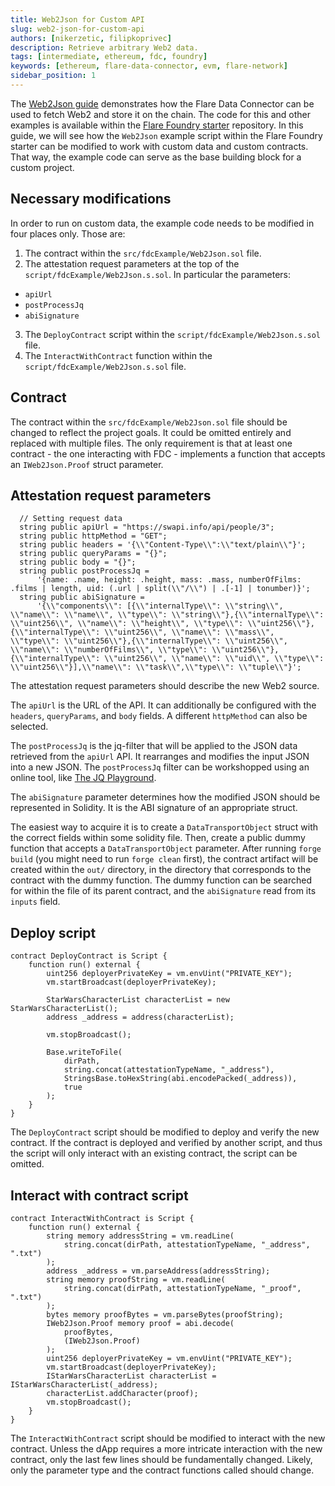 ```yaml
---
title: Web2Json for Custom API
slug: web2-json-for-custom-api
authors: [nikerzetic, filipkoprivec]
description: Retrieve arbitrary Web2 data.
tags: [intermediate, ethereum, fdc, foundry]
keywords: [ethereum, flare-data-connector, evm, flare-network]
sidebar_position: 1
---
```



The [Web2Json guide](/fdc/guides/foundry/web2-json) demonstrates how the Flare Data Connector can be used to fetch Web2 and store it on the chain.
The code for this and other examples is available within the [Flare Foundry starter](https://github.com/flare-foundation/flare-foundry-starter) repository.
In this guide, we will see how the `Web2Json` example script within the Flare Foundry starter can be modified to work with custom data and custom contracts.
That way, the example code can serve as the base building block for a custom project.

<AvailableTestnet />

## Necessary modifications

In order to run on custom data, the example code needs to be modified in four places only.
Those are:

1. The contract within the `src/fdcExample/Web2Json.sol` file.
2. The attestation request parameters at the top of the `script/fdcExample/Web2Json.s.sol`.
   In particular the parameters:

- `apiUrl`
- `postProcessJq`
- `abiSignature`

3. The `DeployContract` script within the `script/fdcExample/Web2Json.s.sol` file.
4. The `InteractWithContract` function within the `script/fdcExample/Web2Json.s.sol` file.

## Contract

The contract within the `src/fdcExample/Web2Json.sol` file should be changed to reflect the project goals.
It could be omitted entirely and replaced with multiple files.
The only requirement is that at least one contract - the one interacting with FDC - implements a function that accepts an `IWeb2Json.Proof` struct parameter.

## Attestation request parameters

```solidity title="script/fdcExample/Web2Json.s.sol"
  // Setting request data
  string public apiUrl = "https://swapi.info/api/people/3";
  string public httpMethod = "GET";
  string public headers = '{\\"Content-Type\\":\\"text/plain\\"}';
  string public queryParams = "{}";
  string public body = "{}";
  string public postProcessJq =
      '{name: .name, height: .height, mass: .mass, numberOfFilms: .films | length, uid: (.url | split(\\"/\\") | .[-1] | tonumber)}';
  string public abiSignature =
      '{\\"components\\": [{\\"internalType\\": \\"string\\", \\"name\\": \\"name\\", \\"type\\": \\"string\\"},{\\"internalType\\": \\"uint256\\", \\"name\\": \\"height\\", \\"type\\": \\"uint256\\"},{\\"internalType\\": \\"uint256\\", \\"name\\": \\"mass\\", \\"type\\": \\"uint256\\"},{\\"internalType\\": \\"uint256\\", \\"name\\": \\"numberOfFilms\\", \\"type\\": \\"uint256\\"},{\\"internalType\\": \\"uint256\\", \\"name\\": \\"uid\\", \\"type\\": \\"uint256\\"}],\\"name\\": \\"task\\",\\"type\\": \\"tuple\\"}';
```

The attestation request parameters should describe the new Web2 source.

The `apiUrl` is the URL of the API.
It can additionally be configured with the `headers`, `queryParams`, and `body` fields.
A different `httpMethod` can also be selected.

The `postProcessJq` is the jq-filter that will be applied to the JSON data retrieved from the `apiUrl` API.
It rearranges and modifies the input JSON into a new JSON.
The `postProcessJq` filter can be workshopped using an online tool, like [The JQ Playground](https://play.jqlang.org).

The `abiSignature` parameter determines how the modified JSON should be represented in Solidity.
It is the ABI signature of an appropriate struct.

The easiest way to acquire it is to create a `DataTransportObject` struct with the correct fields within some solidity file.
Then, create a public dummy function that accepts a `DataTransportObject` parameter.
After running `forge build` (you might need to run `forge clean` first), the contract artifact will be created within the `out/` directory, in the directory that corresponds to the contract with the dummy function.
The dummy function can be searched for within the file of its parent contract, and the `abiSignature` read from its `inputs` field.

## Deploy script

```solidity title="script/fdcExample/Web2Json.s.sol"
contract DeployContract is Script {
    function run() external {
        uint256 deployerPrivateKey = vm.envUint("PRIVATE_KEY");
        vm.startBroadcast(deployerPrivateKey);

        StarWarsCharacterList characterList = new StarWarsCharacterList();
        address _address = address(characterList);

        vm.stopBroadcast();

        Base.writeToFile(
            dirPath,
            string.concat(attestationTypeName, "_address"),
            StringsBase.toHexString(abi.encodePacked(_address)),
            true
        );
    }
}
```

The `DeployContract` script should be modified to deploy and verify the new contract.
If the contract is deployed and verified by another script, and thus the script will only interact with an existing contract, the script can be omitted.

## Interact with contract script

```solidity title="script/fdcExample/Web2Json.s.sol"
contract InteractWithContract is Script {
    function run() external {
        string memory addressString = vm.readLine(
            string.concat(dirPath, attestationTypeName, "_address", ".txt")
        );
        address _address = vm.parseAddress(addressString);
        string memory proofString = vm.readLine(
            string.concat(dirPath, attestationTypeName, "_proof", ".txt")
        );
        bytes memory proofBytes = vm.parseBytes(proofString);
        IWeb2Json.Proof memory proof = abi.decode(
            proofBytes,
            (IWeb2Json.Proof)
        );
        uint256 deployerPrivateKey = vm.envUint("PRIVATE_KEY");
        vm.startBroadcast(deployerPrivateKey);
        IStarWarsCharacterList characterList = IStarWarsCharacterList(_address);
        characterList.addCharacter(proof);
        vm.stopBroadcast();
    }
}
```

The `InteractWithContract` script should be modified to interact with the new contract.
Unless the dApp requires a more intricate interaction with the new contract, only the last few lines should be fundamentally changed.
Likely, only the parameter type and the contract functions called should change.
